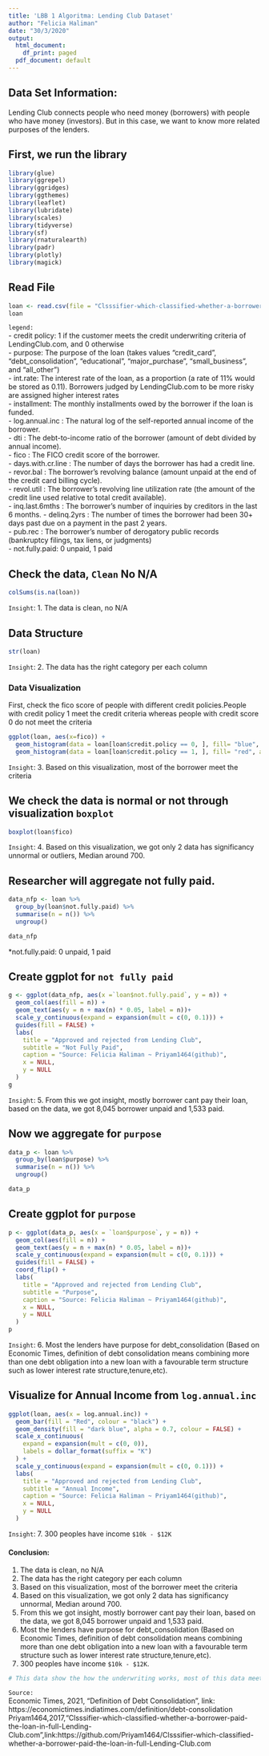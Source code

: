 ---
title: 'LBB 1 Algoritma: Lending Club Dataset'
author: "Felicia Haliman"
date: "30/3/2020"
output:
  html_document:
    df_print: paged
  pdf_document: default
---

## Data Set Information:
Lending Club connects people who need money (borrowers) with people who have money (investors). But in this case, we want to know more related purposes of the lenders.

## First, we run the library
```{r}
library(glue)
library(ggrepel)
library(ggridges)
library(ggthemes)
library(leaflet)
library(lubridate)
library(scales)
library(tidyverse)
library(sf)
library(rnaturalearth)
library(padr)
library(plotly)
library(magick)
```
## Read File
```{r}
loan <- read.csv(file = "Clsssifier-which-classified-whether-a-borrower-paid-the-loan-in-full-Lending-Club.com-master/loan_data.csv")
loan
```

`legend:`\
- credit policy: 1 if the customer meets the credit underwriting criteria of LendingClub.com, and 0 otherwise\
- purpose: The purpose of the loan (takes values "credit_card", "debt_consolidation", "educational", "major_purchase", "small_business", and "all_other")\
- int.rate: The interest rate of the loan, as a proportion (a rate of 11% would be stored as 0.11). Borrowers judged by LendingClub.com to be more risky are assigned higher interest rates\
- installment: The monthly installments owed by the borrower if the loan is funded.\
- log.annual.inc : The natural log of the self-reported annual income of the borrower.\
- dti : The debt-to-income ratio of the borrower (amount of debt divided by annual income).\
- fico : The FICO credit score of the borrower.\
- days.with.cr.line : The number of days the borrower has had a credit line.\
- revor.bal : The borrower's revolving balance (amount unpaid at the end of the credit card billing cycle).\
- revol.util : The borrower's revolving line utilization rate (the amount of the credit line used relative to total credit available).\
- inq.last.6mths : The borrower's number of inquiries by creditors in the last 6 months.
- delinq.2yrs : The number of times the borrower had been 30+ days past due on a payment in the past 2 years.\
- pub.rec : The borrower's number of derogatory public records (bankruptcy filings, tax liens, or judgments)\
- not.fully.paid: 0 unpaid, 1 paid

## Check the data, `Clean` No N/A
```{r}
colSums(is.na(loan))
```
`Insight`: 1. The data is clean, no N/A

## Data Structure
```{r}
str(loan)
```
`Insight`: 2. The data has the right category per each column

### Data Visualization

First, check the fico score of people with different credit policies.People with credit policy 1 meet the credit criteria whereas people with credit score 0 do not meet the criteria\
```{r}
ggplot(loan, aes(x=fico)) +
  geom_histogram(data = loan[loan$credit.policy == 0, ], fill= "blue", alpha=0.8, position="identity", bins = 30)+
  geom_histogram(data = loan[loan$credit.policy == 1, ], fill= "red", alpha=0.8, position="identity", bins = 30)
```

`Insight`: 3. Based on this visualization, most of the borrower meet the criteria

## We check the data is normal or not through visualization `boxplot`
```{r}
boxplot(loan$fico)
```

`Insight`: 4. Based on this visualization, we got only 2 data has significancy unnormal or outliers, Median around 700.\

## Researcher will aggregate not fully paid.

```{r}
data_nfp <- loan %>% 
  group_by(loan$not.fully.paid) %>% 
  summarise(n = n()) %>% 
  ungroup()

data_nfp
```
*not.fully.paid: 0 unpaid, 1 paid\

## Create ggplot for `not fully paid`
```{r}
g <- ggplot(data_nfp, aes(x =`loan$not.fully.paid`, y = n)) +
  geom_col(aes(fill = n)) +
  geom_text(aes(y = n + max(n) * 0.05, label = n))+
  scale_y_continuous(expand = expansion(mult = c(0, 0.1))) +
  guides(fill = FALSE) +
  labs(
    title = "Approved and rejected from Lending Club",
    subtitle = "Not Fully Paid",
    caption = "Source: Felicia Haliman ~ Priyam1464(github)",
    x = NULL,
    y = NULL
  )
g
```

`Insight`: 5. From this we got insight, mostly borrower cant pay their loan, based on the data, we got 8,045 borrower unpaid and 1,533 paid.

## Now we aggregate for `purpose`
```{r}
data_p <- loan %>% 
  group_by(loan$purpose) %>% 
  summarise(n = n()) %>% 
  ungroup()

data_p
```

## Create ggplot for `purpose`
```{r}
p <- ggplot(data_p, aes(x = `loan$purpose`, y = n)) +
  geom_col(aes(fill = n)) +
  geom_text(aes(y = n + max(n) * 0.05, label = n))+
  scale_y_continuous(expand = expansion(mult = c(0, 0.1))) +
  guides(fill = FALSE) +
  coord_flip() +
  labs(
    title = "Approved and rejected from Lending Club",
    subtitle = "Purpose",
    caption = "Source: Felicia Haliman ~ Priyam1464(github)",
    x = NULL,
    y = NULL
  )
p
```

`Insight`: 6. Most the lenders have purpose for debt_consolidation (Based on Economic Times, definition of debt consolidation means combining more than one debt obligation into a new loan with a favourable term structure such as lower interest rate structure,tenure,etc).

## Visualize for Annual Income from `log.annual.inc`
```{r}
ggplot(loan, aes(x = log.annual.inc)) +
  geom_bar(fill = "Red", colour = "black") +
  geom_density(fill = "dark blue", alpha = 0.7, colour = FALSE) +
  scale_x_continuous(
    expand = expansion(mult = c(0, 0)),
    labels = dollar_format(suffix = "K")
  ) +
  scale_y_continuous(expand = expansion(mult = c(0, 0.1))) +
  labs(
    title = "Approved and rejected from Lending Club",
    subtitle = "Annual Income",
    caption = "Source: Felicia Haliman ~ Priyam1464(github)",
    x = NULL,
    y = NULL
  )
```

`Insight`: 7. 300 peoples have income `$10k - $12K`

#### Conclusion:
1. The data is clean, no N/A\
2. The data has the right category per each column\
3. Based on this visualization, most of the borrower meet the criteria\
4. Based on this visualization, we got only 2 data has significancy unnormal, Median around 700.\
5. From this we got insight, mostly borrower cant pay their loan, based on the data, we got 8,045 borrower unpaid and 1,533 paid.\
6. Most the lenders have purpose for debt_consolidation (Based on Economic Times, definition of debt consolidation means combining more than one debt obligation into a new loan with a favourable term structure such as lower interest rate structure,tenure,etc).\
7. 300 peoples have income `$10k - $12K`.\

```{r}
# This data show the how the underwriting works, most of this data meet the criteria, but most of them cant pay their loan, the purposes is to restructure the loan to get lower interest, get longer tenure.
```


`Source:`\
Economic Times, 2021, "Definition of Debt Consolidation", link: https://economictimes.indiatimes.com/definition/debt-consolidation\
Priyam1464,2017,"Clsssifier-which-classified-whether-a-borrower-paid-the-loan-in-full-Lending-Club.com",link:https://github.com/Priyam1464/Clsssifier-which-classified-whether-a-borrower-paid-the-loan-in-full-Lending-Club.com